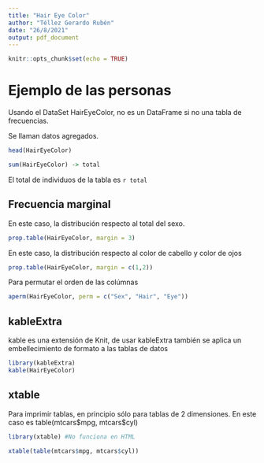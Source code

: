 ---
title: "Hair Eye Color"
author: "Téllez Gerardo Rubén"
date: "26/8/2021"
output: pdf_document
---

```{r setup, include=FALSE}
knitr::opts_chunk$set(echo = TRUE)
```

# Ejemplo de las personas

Usando el DataSet HairEyeColor, no es un DataFrame si no una tabla de frecuencias.

Se llaman datos agregados.

```{r}
head(HairEyeColor)
```
```{r}
sum(HairEyeColor) -> total
```

El total de individuos de la tabla es `r total`

## Frecuencia marginal

En este caso, la distribución respecto al total del sexo.

```{r}
prop.table(HairEyeColor, margin = 3)
```

En este caso, la distribución respecto al color de cabello y color de ojos

```{r}
prop.table(HairEyeColor, margin = c(1,2))
```
Para  permutar el orden de las colúmnas

```{r}
aperm(HairEyeColor, perm = c("Sex", "Hair", "Eye"))
```

## kableExtra

kable es una extensión de Knit, de usar kableExtra también se aplica un embellecimiento de formato a las tablas de datos

```{r}
library(kableExtra)
kable(HairEyeColor)
```

## xtable

Para imprimir tablas, en principio sólo para tablas de 2 dimensiones. En este caso es table(mtcars\$mpg, mtcars\$cyl)

```{r, results='asis'}
library(xtable) #No funciona en HTML

xtable(table(mtcars$mpg, mtcars$cyl))
```


